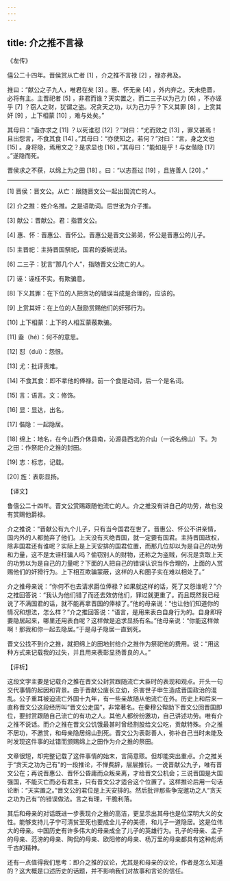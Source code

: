 ```yaml
---
---
---
```

title: 介之推不言禄
---




《左传》

僖公二十四年。晋侯赏从亡者 [1] ，介之推不言禄 [2] ，禄亦弗及。

推曰：“献公之子九人，唯君在矣 [3] 。惠、怀无亲 [4] ，外内弃之。天未绝晋，必将有主。主晋祀者 [5] ，非君而谁？天实置之，而二三子以为己力 [6] ，不亦诬乎 [7] ？窃人之财，犹谓之盗。况贪天之功，以为己力乎？下义其罪 [8] ，上赏其奸 [9] ，上下相蒙 [10] ，难与处矣。”

其母曰：“盍亦求之 [11] ？以死谁怼 [12] ？”对曰：“尤而效之 [13] ，罪又甚焉！且出怨言，不食其食 [14] 。”其母曰：“亦使知之，若何？”对曰：“言，身之文也 [15] 。身将隐，焉用文之？是求显也 [16] 。”其母曰：“能如是乎！与女偕隐 [17] 。”遂隐而死。

晋侯求之不获，以绵上为之田 [18] 。曰：“以志吾过 [19] ，且旌善人 [20] 。”



* * *



[1] 晋侯：晋文公。从亡：跟随晋文公一起出国流亡的人。

[2] 介之推：姓介名推。之是语助词。后世讹为介子推。

[3] 献公：晋献公。君：指晋文公。

[4] 惠、怀：晋惠公、晋怀公。晋惠公是晋文公弟弟，怀公是晋惠公的儿子。

[5] 主晋祀：主持晋国祭祀，国君的委婉说法。

[6] 二三子：犹言“那几个人”，指随晋文公流亡的人。

[7] 诬：诬枉不实。有欺骗意。

[8] 下义其罪：在下位的人把贪功的错误当成是合理的，应该的。

[9] 上赏其奸：在上位的人鼓励赏赐他们的奸邪行为。

[10] 上下相蒙：上下的人相互蒙蔽欺骗。

[11] 盍（hé）：何不的意思。

[12] 怼（duì）：怨恨。

[13] 尤：批评责难。

[14] 不食其食：即不拿他的俸禄。前一个食是动词，后一个是名词。

[15] 言：语言。文：修饰。

[16] 显：显达，出名。

[17] 偕隐：一起隐居。

[18] 绵上：地名，在今山西介休县南，沁源县西北的介山（一说名绵山）下。为之田：作祭祀介之推的封田。

[19] 志：标志，记载。

[20] 旌：表彰显扬。

【译文】

鲁僖公二十四年。晋文公赏赐跟随他流亡的人。介之推没有讲自己的功劳，故也没有赏赐他爵禄。

介之推说：“晋献公有九个儿子，只有当今国君在世了。晋惠公、怀公不讲亲情，国内外的人都抛弃了他们。上天没有灭绝晋国，就一定要有国君。主持晋国政权，除非国君还有谁呢？实际上是上天安排的国君位置，而那几位却以为是自己的功劳和力量，这不是太诬枉骗人吗？偷窃别人的财物，还称之为盗贼，何况是贪取上天的功劳以为是自己的力量呢？下面的人把自己的错误认识当作合理的，上面的人赏赐他们的奸猾行为。上下相互欺骗蒙蔽，这样的人和圈子实在难以相处了。”

介之推母亲说：“你何不也去请求爵位俸禄？如果就这样的话，死了又怨谁呢？”介之推回答说：“我认为他们错了而还去效仿他们，罪过就更重了。而且既然我已经说了不满国君的话，就不能再拿晋国的俸禄了。”他的母亲说：“也让他们知道你的情况和想法，怎么样？”介之推回答说：“语言，是用来表白自身行为的。自身即将要隐居起来，哪里还用表白呢？这样做是追求显扬有名。”他母亲说：“你能这样做啊！那我和你一起去隐居。”于是母子隐居一直到死。

晋文公找不到介之推，就把绵上的田地封给介之推作为祭祀他的费用。说：“用这种方式来记载我的过失，并且用来表彰显扬善良的人。”

【评析】

这段文字主要是记载介之推在晋文公封赏跟随流亡大臣时的表现和观点。开头一句交代事情的起因和背景。由于晋献公废长立幼，杀害世子申生造成晋国政治的混乱。公子重耳被迫流亡外国十九年，有一些亲故随从他流亡在外。历史上和后来一直称晋文公这段经历叫“晋文公走国”，非常著名。在秦穆公帮助下晋文公回晋国即位，要封赏跟随自己流亡的有功之人。其他人都纷纷邀功，自己讲述功劳。唯有介之推不说话。而介之推在晋文公饥饿最甚时曾经割股给文公吃，贡献特殊。介之推不居功，不邀赏，和母亲隐居绵山到死。晋文公为表彰善人，弥补自己当时未能及时发现这件事的过错而颁赐绵上之田作为介之推的祭田。

文章很短，却完整记载了这件事情的始末，言简意赅。但却能突出重点。介之推关于“贪天之功为己有”的一段推论，不惮费辞，层层推衍。一说晋献公九子，唯有晋文公在；再说晋惠公、晋怀公昏庸而众叛亲离，才给晋文公机会；三说晋国是大国强国，不能灭亡而必有君主，只有晋文公才适合这个位置了。这样推论后用一句话论断：“天实置之。”晋文公的君位是上天安排的。然后批评那些争宠邀功之人“贪天之功为己有”的错误做法。言之有理，干脆利落。

其后和母亲的对话既进一步表现介之推的高洁，更显示出其母也是位深明大义的女性。能够支持儿子宁可清贫至死也要成全儿子的美德，和儿子一道隐居。这是位伟大的母亲。中国历史有许多伟大的母亲成全了儿子的英雄行为。孔子的母亲、孟子的母亲、范滂的母亲、陶侃的母亲、欧阳修的母亲、杨万里的母亲都具有这种彪炳千古的精神。

还有一点值得我们思考：即介之推的议论，尤其是和母亲的议论，作者是怎么知道的？这大概是口述历史的话题，并不影响我们对故事和言论的信任。